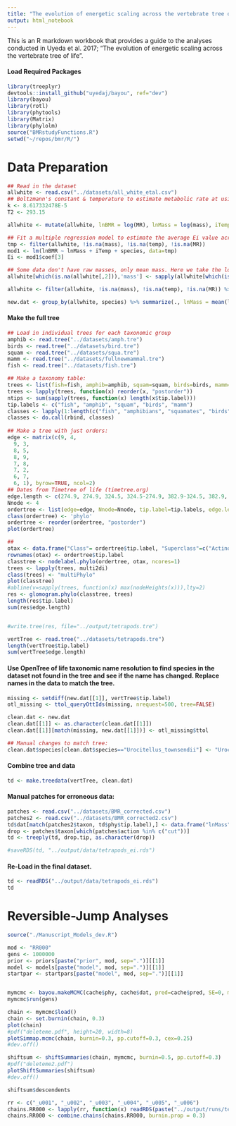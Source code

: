```yaml
---
title: "The evolution of energetic scaling across the vertebrate tree of life"
output: html_notebook
---
```


This is an R markdown workbook that provides a guide to the analyses conducted in Uyeda et al. 2017; "The evolution of energetic scaling across the vertebrate tree of life". 

#### Load Required Packages
```r
library(treeplyr)
devtools::install_github("uyedaj/bayou", ref="dev")
library(bayou)
library(rotl)
library(phytools)
library(Matrix)
library(phylolm)
source("BMRstudyFunctions.R")
setwd("~/repos/bmr/R/")
```


# Data Preparation

```r

## Read in the dataset
allwhite <- read.csv("../datasets/all_white_etal.csv")
## Boltzmann's constant & temperature to estimate metabolic rate at using Arrhenius equation
k <- 8.617332478E-5
T2 <- 293.15

allwhite <- mutate(allwhite, lnBMR = log(MR), lnMass = log(mass), iTemp = 1/k*1/(temp+273.15))

## Fit a multiple regression model to estimate the average Ei value across species
tmp <- filter(allwhite, !is.na(mass), !is.na(temp), !is.na(MR))
mod1 <- lm(lnBMR ~ lnMass + iTemp + species, data=tmp)
Ei <- mod1$coef[3]

## Some data don't have raw masses, only mean mass. Here we take the log of the means as an estimate of the mean of the logs.
allwhite[which(is.na(allwhite[,2])),'mass'] <- sapply(allwhite[which(is.na(allwhite[,2])),1], function(x) mean(allwhite$mean.mass[which(allwhite$species==x)], na.rm=TRUE))

allwhite <- filter(allwhite, !is.na(mass), !is.na(temp), !is.na(MR)) %>%  mutate(., lnBMR = log(MR), lnMass = log(mass), iTemp = 1/k*1/(temp+T2))

new.dat <- group_by(allwhite, species) %>% summarize(., lnMass = mean(lnMass), lnBMR = mean(lnBMR) + Ei/k*(mean(1/(temp+273.15)) - 1/T2)) %>% arrange(., species)

```

#### Make the full tree

```r
## Load in individual trees for each taxonomic group
amphib <- read.tree("../datasets/amph.tre")
birds <- read.tree("../datasets/bird.tre")
squam <- read.tree("../datasets/squa.tre")
mamm <- read.tree("../datasets/fullnewmammal.tre")
fish <- read.tree("../datasets/fish.tre")

## Make a taxonomy table:
trees <- list(fish=fish, amphib=amphib, squam=squam, birds=birds, mamm=mamm)
trees <- lapply(trees, function(x) reorder(x, "postorder"))
ntips <- sum(sapply(trees, function(x) length(x$tip.label)))
tip.labels <- c("fish", "amphib", "squam", "birds", "mamm")
classes <- lapply(1:length(c("fish", "amphibians", "squamates", "birds", "mammals")), function(x) data.frame("genspec"=trees[[x]]$tip.label, "class"=c("fish", "amphibians", "squamates", "birds", "mammals")[x]))
classes <- do.call(rbind, classes)
 
## Make a tree with just orders:
edge <- matrix(c(9, 4,
  9, 3,
  8, 5,
  8, 9,
  7, 8,
  7, 2,
  6, 7,
  6, 1), byrow=TRUE, ncol=2)
## Dates from Timetree of life (timetree.org)
edge.length <- c(274.9, 274.9, 324.5, 324.5-274.9, 382.9-324.5, 382.9, 454.6-382.9 , 454.6)
Nnode <- 4
ordertree <- list(edge=edge, Nnode=Nnode, tip.label=tip.labels, edge.length=edge.length)
class(ordertree) <- 'phylo'
ordertree <- reorder(ordertree, "postorder")
plot(ordertree)

## 
otax <- data.frame("Class"= ordertree$tip.label, "Superclass"=c("Actinopterygii", rep("Tetrapoda",4)))
rownames(otax) <- ordertree$tip.label
classtree <- nodelabel.phylo(ordertree, otax, ncores=1)
trees <- lapply(trees, multi2di)
class(trees) <- "multiPhylo"
plot(classtree)
#abline(v=sapply(trees, function(x) max(nodeHeights(x))),lty=2)
res <- glomogram.phylo(classtree, trees)
length(res$tip.label)
sum(res$edge.length)


#write.tree(res, file="../output/tetrapods.tre")
```


```r
vertTree <- read.tree("../datasets/tetrapods.tre")
length(vertTree$tip.label)
sum(vertTree$edge.length)
```

#### Use OpenTree of life taxonomic name resolution to find species in the dataset not found in the tree and see if the name has changed. Replace names in the data to match the tree. 

```r
missing <- setdiff(new.dat[[1]], vertTree$tip.label)
otl_missing <- ttol_queryOttIds(missing, nrequest=500, tree=FALSE)

clean.dat <- new.dat
clean.dat[[1]] <- as.character(clean.dat[[1]])
clean.dat[[1]][match(missing, new.dat[[1]])] <- otl_missing$ttol

## Manual changes to match tree:
clean.dat$species[clean.dat$species=="Urocitellus_townsendii"] <- "Urocitellus_townsendi"


```

#### Combine tree and data
```r
td <- make.treedata(vertTree, clean.dat)
```

#### Manual patches for erroneous data:
```r
patches <- read.csv("../datasets/BMR_corrected.csv")
patches2 <- read.csv("../datasets/BMR_corrected2.csv")
td$dat[match(patches2$taxon, td$phy$tip.label),] <- data.frame("lnMass"=log(patches2$newMass.g), "lnBMR"=patches2$NewRate.20)
drop <- patches$taxon[which(patches$action %in% c("cut"))]
td <- treeply(td, drop.tip, as.character(drop))

#saveRDS(td, "../output/data/tetrapods_ei.rds")
```

#### Re-Load in the final dataset.
```r
td <- readRDS("../output/data/tetrapods_ei.rds")
td
```

# Reversible-Jump Analyses

```r
source("./Manuscript_Models_dev.R")
```


```r
mod <- "RR000"
gens <- 1000000
prior <- priors[paste("prior", mod, sep=".")][[1]]
model <- models[paste("model", mod, sep=".")][[1]]
startpar <- startpars[paste("model", mod, sep=".")][[1]]


mymcmc <- bayou.makeMCMC(cache$phy, cache$dat, pred=cache$pred, SE=0, model=model, prior=prior, startpar=startpar, new.dir=TRUE, outname=paste(mod, "run1", sep="_"), plot.freq=NULL, ticker.freq=2000, samp = 200)
mymcmc$run(gens)

```


```r
chain <- mymcmc$load()
chain <- set.burnin(chain, 0.3)
plot(chain)
#pdf("deleteme.pdf", height=20, width=8)
plotSimmap.mcmc(chain, burnin=0.3, pp.cutoff=0.3, cex=0.25)
#dev.off()
```

```r
shiftsum <- shiftSummaries(chain, mymcmc, burnin=0.5, pp.cutoff=0.3)
#pdf("deleteme2.pdf")
plotShiftSummaries(shiftsum)
#dev.off()
```

```r
shiftsum$descendents
```



```r
rr <- c("_u001", "_u002", "_u003", "_u004", "_u005", "_u006")
chains.RR000 <- lapply(rr, function(x) readRDS(paste("../output/runs/tetrapods_ei/tetrapods_ei_", x, ".chain.rds", sep=""))) 
chains.RR000 <- combine.chains(chains.RR000, burnin.prop = 0.3)

```


